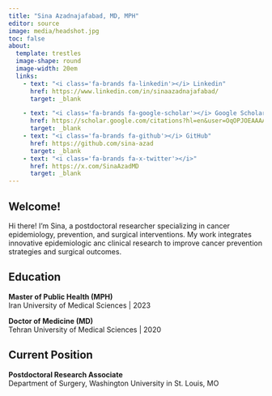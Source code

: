 ```yaml
---
title: "Sina Azadnajafabad, MD, MPH"
editor: source
image: media/headshot.jpg
toc: false
about: 
  template: trestles
  image-shape: round
  image-width: 20em
  links:
    - text: "<i class='fa-brands fa-linkedin'></i> Linkedin" 
      href: https://www.linkedin.com/in/sinaazadnajafabad/
      target: _blank

    - text: "<i class='fa-brands fa-google-scholar'></i> Google Scholar"
      href: https://scholar.google.com/citations?hl=en&user=OqOPJOEAAAAJ&view_op=list_works&sortby=pubdate&inst=2230987035966559800
      target: _blank
    - text: "<i class='fa-brands fa-github'></i> GitHub"
      href: https://github.com/sina-azad
      target: _blank
    - text: "<i class='fa-brands fa-x-twitter'></i>"
      href: https://x.com/SinaAzadMD
      target: _blank
---
```


::: {#bio}

## Welcome!
Hi there! I'm Sina, a postdoctoral researcher specializing in cancer epidemiology, prevention, and surgical interventions. My work integrates innovative epidemiologic anc clinical research to improve cancer prevention strategies and surgical outcomes.

## Education
**Master of Public Health (MPH)** <br>
Iran University of Medical Sciences | 2023

**Doctor of Medicine (MD)** <br>
Tehran University of Medical Sciences | 2020

## Current Position
**Postdoctoral Research Associate** <br>
Department of Surgery, Washington University in St. Louis, MO

:::













<!-- ::: {#landing-icons} -->
<!-- [{{< fa brands linkedin title="linkedin" >}}](https://www.linkedin.com/in/sinaazadnajafabad/){target="_blank"} &nbsp; [{{< fa brands square-x-twitter title="square-x-twitter" >}}](https://x.com/SinaAzadMD){target="_blank"} &nbsp; [{{< iconify simple-icons bluesky >}}](https://bsky.app/profile/sinaazadmd.bsky.social){target="_blank"} &nbsp; [{{< fa brands google-scholar title="google-scholar" >}}](https://scholar.google.com/citations?hl=en&user=OqOPJOEAAAAJ&view_op=list_works&sortby=pubdate&inst=2230987035966559800){target="_blank"} &nbsp; [{{< fa brands researchgate title="researchgate" >}}](https://www.researchgate.net/profile/Sina-Azadnajafabad){target="_blank"} &nbsp; [{{< fa brands orcid title="orcid" >}}](https://orcid.org/0000-0003-0105-3801){target="_blank"} &nbsp; [{{< fa brands github title="github" >}}](https://github.com/sina-azad){target="_blank"} &nbsp; [{{< fa envelope title="envelope" >}}](mailto:sina.azad.u@gmail.com) -->






